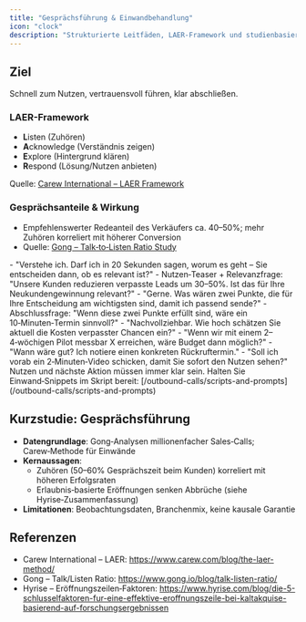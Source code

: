 ```yaml
---
title: "Gesprächsführung & Einwandbehandlung"
icon: "clock"
description: "Strukturierte Leitfäden, LAER-Framework und studienbasierte Best Practices für Outbound-Gespräche"
---
```


## Ziel
Schnell zum Nutzen, vertrauensvoll führen, klar abschließen.

### LAER-Framework
- **L**isten (Zuhören)
- **A**cknowledge (Verständnis zeigen)
- **E**xplore (Hintergrund klären)
- **R**espond (Lösung/Nutzen anbieten)

Quelle: [Carew International – LAER Framework](https://www.carew.com/blog/the-laer-method/)

### Gesprächsanteile & Wirkung
- Empfehlenswerter Redeanteil des Verkäufers ca. 40–50%; mehr Zuhören korreliert mit höherer Conversion
- Quelle: [Gong – Talk‑to‑Listen Ratio Study](https://www.gong.io/blog/talk-listen-ratio/)

<AccordionGroup>
<Accordion title="Kein Interesse">
- "Verstehe ich. Darf ich in 20 Sekunden sagen, worum es geht – Sie entscheiden dann, ob es relevant ist?"
- Nutzen‑Teaser + Relevanzfrage: "Unsere Kunden reduzieren verpasste Leads um 30–50%. Ist das für Ihre Neukundengewinnung relevant?"
</Accordion>

<Accordion title="Bitte per E‑Mail">
- "Gerne. Was wären zwei Punkte, die für Ihre Entscheidung am wichtigsten sind, damit ich passend sende?"
- Abschlussfrage: "Wenn diese zwei Punkte erfüllt sind, wäre ein 10‑Minuten‑Termin sinnvoll?"
</Accordion>

<Accordion title="Kein Budget">
- "Nachvollziehbar. Wie hoch schätzen Sie aktuell die Kosten verpasster Chancen ein?"
- "Wenn wir mit einem 2–4‑wöchigen Pilot messbar X erreichen, wäre Budget dann möglich?"
</Accordion>

<Accordion title="Nicht der richtige Zeitpunkt">
- "Wann wäre gut? Ich notiere einen konkreten Rückruftermin."
- "Soll ich vorab ein 2‑Minuten‑Video schicken, damit Sie sofort den Nutzen sehen?"
</Accordion>
</AccordionGroup>

<Tip>
Nutzen und nächste Aktion müssen immer klar sein. Halten Sie Einwand‑Snippets im Skript bereit: [/outbound-calls/scripts-and-prompts](/outbound-calls/scripts-and-prompts)
</Tip>

## Kurzstudie: Gesprächsführung
- **Datengrundlage**: Gong‑Analysen millionenfacher Sales‑Calls; Carew‑Methode für Einwände
- **Kernaussagen**:
  - Zuhören (50–60% Gesprächszeit beim Kunden) korreliert mit höheren Erfolgsraten
  - Erlaubnis‑basierte Eröffnungen senken Abbrüche (siehe Hyrise‑Zusammenfassung)
- **Limitationen**: Beobachtungsdaten, Branchenmix, keine kausale Garantie

## Referenzen
- Carew International – LAER: https://www.carew.com/blog/the-laer-method/
- Gong – Talk/Listen Ratio: https://www.gong.io/blog/talk-listen-ratio/
- Hyrise – Eröffnungszeilen‑Faktoren: https://www.hyrise.com/blog/die-5-schlusselfaktoren-fur-eine-effektive-eroffnungszeile-bei-kaltakquise-basierend-auf-forschungsergebnissen
